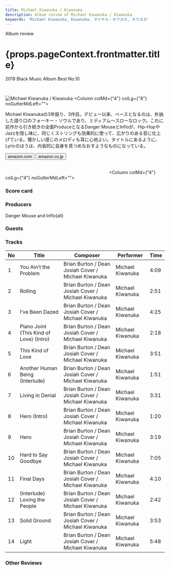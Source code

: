 ```yaml
---
title: Michael Kiwanuka / Kiwanuka
description: Album review of Michael Kiwanuka / Kiwanuka
keywords: 'Michael Kiwanuka, Kiwanuka, マイケル・キワヌカ, キワヌカ'
---
```





<p className="largeP">Album review</p>
<h1 className="h1--no--margin">{props.pageContext.frontmatter.title}</h1>
<p className="largeP"><Link to="/best50/2019/">2019 Black Music Album Best No.10</Link></p>

<br/>
<Row  className="image-card-group">
	<Column colMd={"3"} colLg={"4"} noGutterMdLeft="">
       <ImageCard>

![Michael Kiwanuka / Kiwanuka](../../images/cd/mkiwanuka3L.jpg) 
</ImageCard>
	</Column>
	<Column colMd={"4"} colLg={"8"} noGutterMdLeft="">
	<p>
	Michael Kiwanukaの3年振り、3作目。デビュー以来、ベースとなるのは、朴訥した語り口のフォーキー・ソウルであり、ミディアム～スローなロック。これに前作から引き続きの全面ProduceとなるDanger MouseとInfloが、Hip-HopやJazzを隠し味に、同じくストリングも効果的に使って、広がりのある音に仕上げている。懐かしい感じのメロディも耳に心地よい。タイトルにあるように、Lyricのほうは、内省的に自身を見つめなおすようなものになっている。
	</p>
	<div>
	  <Button className="button-right-mergin"  href="https://amzn.to/3gGslI2" kind="primary" size="small" renderIcon={ArrowUpRight24}>
      amazon.com
    </Button>
    <Button className="button-right-mergin"  href="https://amzn.to/2BlJzut" kind="secondary" size="small" renderIcon={ArrowUpRight24}>
      amazon.co.jp
    </Button>
	</div>
	<a style="display:inline-block;overflow:hidden;background:url(https://linkmaker.itunes.apple.com/ja-jp/lockup.svg?releaseDate=2019-11-01&kind=album&bubble=apple_music&style=mono-black) no-repeat;width:180px;height:45px;" href="https://geo.music.apple.com/jp/album/kiwanuka/1474357932?mt=1&app=music&ls=1&at=11lcug"></a>
	<a style="display:inline-block;overflow:hidden;background:url(https://linkmaker.itunes.apple.com/ja-jp/badge-lrg.svg?releaseDate=2019-11-01T00:00:00Z&kind=album&bubble=itunes_music) no-repeat;width:140px;height:45px;" href="https://geo.music.apple.com/jp/album/kiwanuka/1474357932?app=itunes&at=11lcug"></a>
	</Column>
</Row>
<Row >
	<Column colMd={"4"} colLg={"4"} noGutterMdLeft="">
<div>
    <h3>Score card</h3>
	<SliderJS1 value="5" />
    <SliderJS2 value="4" />
	<SliderJS3 value="1" />
    <SliderJS4 value="8" />
</div>
</Column>
<Column colMd={"8"} colLg={"8"} noGutterMdLeft="">
<div>
<h3>Producers</h3>
<p>Danger Mouse and Inflo(all)</p>
<h3>Guests</h3>
<p></p>
</div>
</Column>
</Row>

<h3>Tracks</h3>

| No  |	Title                                   | Composer		                                      |	Performer	     | Time |
| --- |	--------------------------------------- | --------------------------------------------------- |	---------------- | ---- |
| 1	  |	You Ain’t the Problem                   | Brian Burton / Dean Josiah Cover / Michael Kiwanuka |	Michael Kiwanuka | 4:09 |
| 2	  |	Rolling	                                | Brian Burton / Dean Josiah Cover / Michael Kiwanuka |	Michael Kiwanuka | 2:51 |
| 3	  |	I’ve Been Dazed	                        | Brian Burton / Dean Josiah Cover / Michael Kiwanuka |	Michael Kiwanuka | 4:25 |
| 4	  |	Piano Joint (This Kind of Love) (Intro)	| Brian Burton / Dean Josiah Cover / Michael Kiwanuka |	Michael Kiwanuka | 2:18 |
| 5	  |	This Kind of Love	                    | Brian Burton / Dean Josiah Cover / Michael Kiwanuka |	Michael Kiwanuka | 3:51 |
| 6	  |	Another Human Being (Interlude)	        | Brian Burton / Dean Josiah Cover / Michael Kiwanuka |	Michael Kiwanuka | 1:51 |
| 7	  |	Living in Denial	                    | Brian Burton / Dean Josiah Cover / Michael Kiwanuka |	Michael Kiwanuka | 3:31 |
| 8	  |	Hero (Intro)	                        | Brian Burton / Dean Josiah Cover / Michael Kiwanuka |	Michael Kiwanuka | 1:20 |
| 9	  |	Hero	                                | Brian Burton / Dean Josiah Cover / Michael Kiwanuka |	Michael Kiwanuka | 3:19 |
|10	  |	Hard to Say Goodbye	                    | Brian Burton / Dean Josiah Cover / Michael Kiwanuka |	Michael Kiwanuka | 7:05 |
|11	  |	Final Days	                            | Brian Burton / Dean Josiah Cover / Michael Kiwanuka |	Michael Kiwanuka | 4:10 |
|12	  |	(Interlude) Loving the People	        | Brian Burton / Dean Josiah Cover / Michael Kiwanuka |	Michael Kiwanuka | 2:42 |
|13	  |	Solid Ground	                        | Brian Burton / Dean Josiah Cover / Michael Kiwanuka |	Michael Kiwanuka | 3:53 |
|14	  |	Light	                                | Brian Burton / Dean Josiah Cover / Michael Kiwanuka |	Michael Kiwanuka | 5:48 |

<h3>Other Reviews</h3>

<Row>
<Column colMd={3} colLg={3} noGutterMdLeft>
<Review1 />
</Column>
</Row>